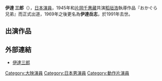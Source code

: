 {{Infobox entertainer
| type          = 男演员
| name          = 伊達 三郎
| image         = 
| imagesize     = 
| caption       = 
| birthname     = 桜 春太郎
| birthdate     = {{birth date|1924|3|7|mf=y}}
| birthplace    = {{JPN}}[[大阪府|大阪府]][[大正區|大正區]]
| deathdate     = {{death date and age|1991|9|12|1924|3|7|mf=y}}
| deathplace    = 
| othername     = 伊達 岳志
| occupation    = 
| notable role  = 
| academyawards = 
| emmyawards    = 
| spouse        = 
| children      = 
}}

'''伊達 三郎'''（{{bd|1924年|3月7日|1991年|9月12日|Saburo Date}}），[[日本|日本]][[演員|演員]]，1945年和[[片岡千惠藏|片岡千惠藏]]共演[[稻垣浩|稻垣浩]]執導作品『おかぐら兄弟』而正式出道，1969年之後更名為'''伊達岳志'''，於1991年去世。

{{japanese|伊達 三郎|だて さぶろう|Saburo Date}}

== 出演作品==
{{lang|ja|
* [[おかぐら兄弟|おかぐら兄弟]]（1945年）
* [[透明人間出現|透明人間出現]]（1949年）
* 魔剣（1953年）
* [[雨月物語|雨月物語]]（1953年）
* [[花之白虎隊|花之白虎隊]]（1954年）
* [[丹下左膳_苔猿壺|丹下左膳 苔猿壺]]（1954年）
* [[山椒大夫|山椒大夫]]（1954年）
* [[新平家物語|新平家物語]]（1955年）
* [[次男坊判官|次男坊判官]]（1955年）
* [[夜之河|夜之河]]（1956年）
* [[月形半平太|月形半平太]]（1956年）
* [[大阪物語|大阪物語]]（1957年）
* [[夜之蝶|夜之蝶]]（1957年）
* [[鳴門秘帖|鳴門秘帖]]（1957年）
* [[日俄戰爭勝利秘史_敵中橫斷三百里|日俄戰爭勝利秘史 敵中橫斷三百里]]（1957年）
* [[忠臣藏_(1958年電影)|忠臣藏]]（1958年）
* [[日蓮與蒙古大來襲|日蓮與蒙古大來襲]]（1958年）
* [[水戸黄門漫遊記|水戸黄門漫遊記]]（1958年）
* [[弁天小僧|弁天小僧]]（1958年）
* [[炎上|炎上]]（1958年）
* [[薄櫻記|薄櫻記]]（1959年）
* [[女人與海賊|女人與海賊]]（1959年）
* [[鍵|鍵]]（1959年）
* [[山田長政_王者之劍|山田長政 王者之劍]]（1959年）
* ジャン・有馬の襲撃（1959年）
* [[四谷怪談|四谷怪談]]（1959年）
* [[不知火檢校|不知火檢校]]（1960年）
* [[大菩薩嶺_(1960年)|大菩薩嶺]]（1960年）
* [[兩個武藏|兩個武藏]]（1960年）
* [[幽靈小判|幽靈小判]]（1960年）
* [[好色一代男|好色一代男]]（1961年）
* [[水戸黄門渡海記|水戸黄門渡海記]]（1961年）
* [[風と雲と砦|風と雲と砦]]（1961年）
* [[惡名|惡名]]（1961年）
* [[釋迦傳|釋迦傳]]（1961年）
* [[中山七里|中山七里]]（1962年）
* [[賭注之劍|賭注之劍]]（1962年）
* [[婦系圖|婦系圖]]（1962年）
* [[續座頭市物語|續座頭市物語]]（1962年）
* [[殺陣師段平|殺陣師段平]]（1962年）
* [[斬_(1962年電影)|斬]]（1962年）
* [[忍者_(電影)|忍者]]（1962年）
* [[新選組始末記|新選組始末記]]（1963年）
* [[新惡名|新惡名]]（1962年）
* [[第三位影武者|第三位影武者]]（1963年）
* [[新座頭市物語|新座頭市物語]]（1963年）
* [[忍者續集|忍者續集]]（1963年）
* [[女系家族|女系家族]]（1963年）
* [[手討|手討]]（1963年）
* 破れ傘長庵（1963年）
* [[新・忍者|新・忍者]]（1963年）
* [[眠狂四郎殺法帖|眠狂四郎殺法帖]]（1963年）
* [[忍者・霧隱才藏|忍者・霧隱才藏]]（1964年）
* [[眠狂四郎圓月斬|眠狂四郎圓月斬]]（1964年）
* [[座頭市二段刀法|座頭市二段刀法]]（1965年）
* [[眠狂四郎炎情劍|眠狂四郎炎情劍]]（1965年）
* [[新鞍馬天狗|新鞍馬天狗]]（1965年）
* [[新鞍馬天狗_五條坂決鬥|新鞍馬天狗 五條坂決鬥]]（1965年）
* [[劍鬼|劍鬼]]（1965年）
* [[眠狂四郎魔性劍|眠狂四郎魔性劍]]（1965年）
* [[座頭市地獄旅|座頭市地獄旅]]（1965年）
* [[聽見座頭市之歌|聽見座頭市之歌]]（1966年）
* [[座頭市渡海|座頭市渡海]]（1966年）
* [[大殺陣_雄呂血|大殺陣 雄呂血]]（1966年）
* [[陸軍中野學校_雲一號指令|陸軍中野學校 雲一號指令]]（1966年）
* [[忍者・新霧隱才藏|忍者・新霧隱才藏]]（1966年）
* [[大魔神|大魔神]]（1966年）
* [[新書·忍者|新書·忍者]]（1966年）
* [[座頭市鐵火旅|座頭市鐵火旅]]（1967年）
* [[座頭市逃亡|座頭市逃亡]]（1967年）
* [[殺手故事|殺手故事]]（1967年）
* [[殺手故事之關鍵|殺手故事之關鍵]]（1967年）
* [[華岡青洲之妻|華岡青洲之妻]]（1967年）
* [[陸軍中野學校_密命|陸軍中野學校 密命]]（1967年）
* [[眠狂四郎無賴控_魔性之肌|眠狂四郎無賴控 魔性之肌]]（1967年）
* [[牡丹燈籠|牡丹燈籠]]（1968年）
* [[鐵砲傳來記|鐵砲傳來記]]（1968年）
* [[妖怪百物語|妖怪百物語]]（1968年）
* [[惡名十八番|惡名十八番]]（1968年）
* [[孤狼行|孤狼行]]（1968年）
* [[眠狂四郎人肌蜘蛛|眠狂四郎人肌蜘蛛]]（1968年）
* [[眠狂四郎惡女狩獵|眠狂四郎惡女狩獵]]（1969年）
* [[東海道驚魂|東海道驚魂]]（1969年）
* [[女左膳_濡燕獨臂斬|女左膳 濡燕獨臂斬]]（1969年）
* [[人斬|人斬]]（1969年）
* [[用心棒兇状旅|用心棒兇状旅]]（1969年）
* [[四谷怪談_阿岩的亡靈|四谷怪談 阿岩的亡靈]]（1969年）
* [[眠狂四郎圓月殺法|眠狂四郎圓月殺法]]（1969年）
* [[眠狂四郎卍字斬|眠狂四郎卍字斬]]（1969年）
* [[忍者們|忍者們]]（1970年）
* [[帶子狼_出租孩子與武藝|帶子狼 出租孩子與武藝]]（1972年）
* [[帶子狼_吹向嬰兒車的死亡之風|帶子狼 吹向嬰兒車的死亡之風]]（1972年）
* [[海軍横須賀刑務所|海軍横須賀刑務所]]（1973年）
* {{link-ja|新干线大爆破|新幹線大爆破}}（1975年）
* ザ・ウーマン（1980年）
* 台風クラブ（1985年）
* 少年時代（1990年）
}}

== 外部連結 ==
* [http://ja.wikipedia.org/wiki/%E4%BC%8A%E9%81%94%E4%B8%89%E9%83%8E 伊達三郎] {{Wayback|url=http://ja.wikipedia.org/wiki/%E4%BC%8A%E9%81%94%E4%B8%89%E9%83%8E |date=20191113115841 }}{{ja}}


{{DEFAULTSORT:Saburo Date}}

[[Category:大映演員|Category:大映演員]]
[[Category:日本男演員|Category:日本男演員]]
[[Category:動作片演員|Category:動作片演員]]